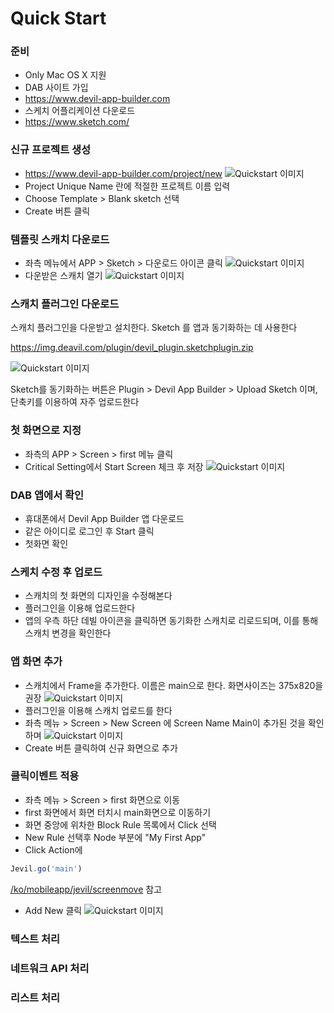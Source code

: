 # Quick Start

### 준비
- Only Mac OS X 지원
- DAB 사이트 가입
- https://www.devil-app-builder.com 
- 스케치 어플리케이션 다운로드
- https://www.sketch.com/ 

### 신규 프로젝트 생성
 - https://www.devil-app-builder.com/project/new
 ![Quickstart 이미지](/image/project-new.png)
 - Project Unique Name 란에 적절한 프로젝트 이름 입력
 - Choose Template > Blank sketch 선택
 - Create 버튼 클릭

### 템플릿 스캐치 다운로드
 - 좌측 메뉴에서 APP > Sketch > 다운로드 아이콘 클릭
 ![Quickstart 이미지](/image/sketch-list.png)
 - 다운받은 스캐치 열기
 ![Quickstart 이미지](/image/sketch.png)


### 스캐치 플러그인 다운로드

스캐치 플러그인을 다운받고 설치한다. Sketch 를 앱과 동기화하는 데 사용한다

https://img.deavil.com/plugin/devil_plugin.sketchplugin.zip

![Quickstart 이미지](/image/sketch-plugin.png)

Sketch를 동기화하는 버튼은 Plugin > Devil App Builder > Upload Sketch 이며, 단축키를 이용하여 자주 업로드한다

### 첫 화면으로 지정
- 좌측의 APP > Screen > first 메뉴 클릭
- Critical Setting에서 Start Screen 체크 후 저장
![Quickstart 이미지](/image/screen-setting.png)

### DAB 앱에서 확인
- 휴대폰에서 Devil App Builder 앱 다운로드
- 같은 아이디로 로그인 후 Start 클릭 
- 첫화면 확인

### 스케치 수정 후 업로드
- 스캐치의 첫 화면의 디자인을 수정해본다 
- 플러그인을 이용해 업로드한다
- 앱의 우측 하단 데빌 아이콘을 클릭하면 동기화한 스캐치로 리로드되며, 이를 통해 스캐치 변경을 확인한다

### 앱 화면 추가
- 스캐치에서 Frame을 추가한다. 이름은 main으로 한다. 화면사이즈는 375x820을 권장
![Quickstart 이미지](/image/sketch-main-add.png)
- 플러그인을 이용해 스캐치 업로드를 한다
- 좌측 메뉴 > Screen > New Screen 에 Screen Name Main이 추가된 것을 확인하며 
![Quickstart 이미지](/image/new-screen.png)
- Create 버튼 클릭하여 신규 화면으로 추가

### 클릭이벤트 적용
- 좌측 메뉴 > Screen > first 화면으로 이동
- first 화면에서 화면 터치시 main화면으로 이동하기
- 화면 중앙에 위차한 Block Rule 목록에서 Click 선택 
- New Rule 선택후 Node 부분에 "My First App"
- Click Action에 
```js filename="Click Action"
Jevil.go('main')
```
[/ko/mobileapp/jevil/screenmove](/ko/mobileapp/jevil/screenmove#jevilgo) 참고
- Add New 클릭
![Quickstart 이미지](/image/click-mapping.png)

### 텍스트 처리
### 네트워크 API 처리
### 리스트 처리


